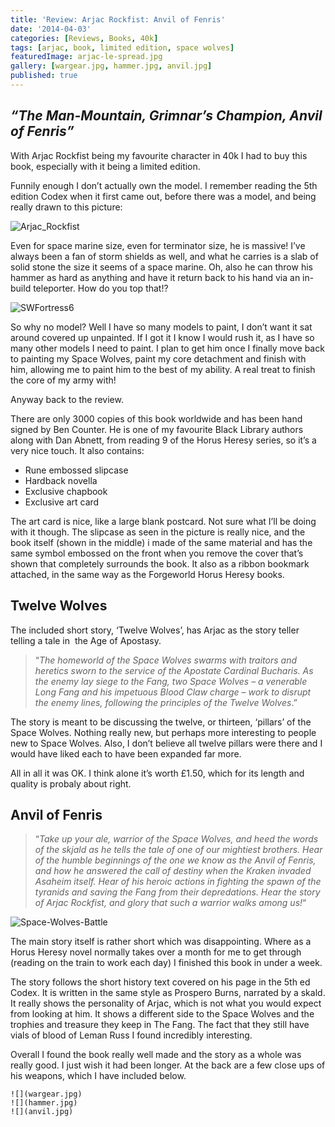 ```yaml
---
title: 'Review: Arjac Rockfist: Anvil of Fenris'
date: '2014-04-03'
categories: [Reviews, Books, 40k]
tags: [arjac, book, limited edition, space wolves]
featuredImage: arjac-le-spread.jpg
gallery: [wargear.jpg, hammer.jpg, anvil.jpg]
published: true
---
```


## _“The Man-Mountain, Grimnar’s Champion, Anvil of Fenris”_

With Arjac Rockfist being my favourite character in 40k I had to buy this book, especially with it being a limited edition.

Funnily enough I don’t actually own the model. I remember reading the 5th edition Codex when it first came out, before there was a model, and being really drawn to this picture:

![Arjac_Rockfist](Arjac_Rockfist_Cover.png)

Even for space marine size, even for terminator size, he is massive! I’ve always been a fan of storm shields as well, and what he carries is a slab of solid stone the size it seems of a space marine. Oh, also he can throw his hammer as hard as anything and have it return back to his hand via an in-build teleporter. How do you top that!?

![SWFortress6](SWFortress6.jpg)

So why no model? Well I have so many models to paint, I don’t want it sat around covered up unpainted. If I got it I know I would rush it, as I have so many other models I need to paint. I plan to get him once I finally move back to painting my Space Wolves, paint my core detachment and finish with him, allowing me to paint him to the best of my ability. A real treat to finish the core of my army with!

Anyway back to the review.

There are only 3000 copies of this book worldwide and has been hand signed by Ben Counter. He is one of my favourite Black Library authors along with Dan Abnett, from reading 9 of the Horus Heresy series, so it’s a very nice touch. It also contains:

- Rune embossed slipcase
- Hardback novella
- Exclusive chapbook
- Exclusive art card

The art card is nice, like a large blank postcard. Not sure what I’ll be doing with it though. The slipcase as seen in the picture is really nice, and the book itself (shown in the middle) i made of the same material and has the same symbol embossed on the front when you remove the cover that’s shown that completely surrounds the book. It also as a ribbon bookmark attached, in the same way as the Forgeworld Horus Heresy books.

## Twelve Wolves

The included short story, ‘Twelve Wolves’, has Arjac as the story teller telling a tale in  the Age of Apostasy.

> “_The homeworld of the Space Wolves swarms with traitors and heretics sworn to the service of the Apostate Cardinal Bucharis. As the enemy lay siege to the Fang, two Space Wolves – a venerable Long Fang and his impetuous Blood Claw charge – work to disrupt the enemy lines, following the principles of the Twelve Wolves_.”

The story is meant to be discussing the twelve, or thirteen, ‘pillars’ of the Space Wolves. Nothing really new, but perhaps more interesting to people new to Space Wolves. Also, I don’t believe all twelve pillars were there and I would have liked each to have been expanded far more.

All in all it was OK. I think alone it’s worth £1.50, which for its length and quality is probaly about right.

## Anvil of Fenris

> “_Take up your ale, warrior of the Space Wolves, and heed the words of the skjald as he tells the tale of one of our mightiest brothers. Hear of the humble beginnings of the one we know as the Anvil of Fenris, and how he answered the call of destiny when the Kraken invaded Asaheim itself. Hear of his heroic actions in fighting the spawn of the tyranids and saving the Fang from their depredations. Hear the story of Arjac Rockfist, and glory that such a warrior walks among us!_“

![Space-Wolves-Battle](battle.jpg)

The main story itself is rather short which was disappointing. Where as a Horus Heresy novel normally takes over a month for me to get through (reading on the train to work each day) I finished this book in under a week.

The story follows the short history text covered on his page in the 5th ed Codex. It is written in the same style as Prospero Burns, narrated by a skald. It really shows the personality of Arjac, which is not what you would expect from looking at him. It shows a different side to the Space Wolves and the trophies and treasure they keep in The Fang. The fact that they still have vials of blood of Leman Russ I found incredibly interesting.

Overall I found the book really well made and the story as a whole was really good. I just wish it had been longer. At the back are a few close ups of his weapons, which I have included below.

```grid|3
![](wargear.jpg)
![](hammer.jpg)
![](anvil.jpg)
```
